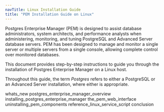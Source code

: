 ```yaml
---
navTitle: Linux Installation Guide
title: "PEM Installation Guide on Linux"
---
```




Postgres Enterprise Manager (PEM) is designed to assist database administrators, system architects, and performance analysts when administering, monitoring, and tuning PostgreSQL and Advanced Server database servers. PEM has been designed to manage and monitor a single server or multiple servers from a single console, allowing complete control over monitored databases.

This document provides step-by-step instructions to guide you through the installation of Postgres Enterprise Manager on a Linux host.

Throughout this guide, the term *Postgres* refers to either a PostgreSQL or an Advanced Server installation, where either is appropriate.

<div class="toctree" data-maxdepth="5">

whats_new postgres_enterprise_manager_overview installing_postgres_enterprise_manager the_pem_web_interface uninstalling_pem_components reference_linux_service_script conclusion

</div>
